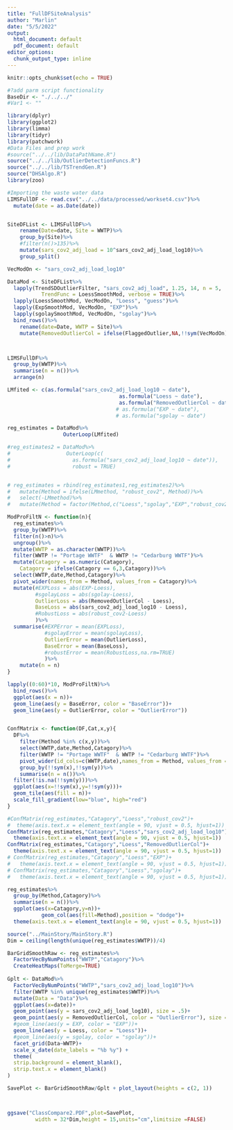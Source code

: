 ```yaml
---
title: "FullDFSiteAnalysis"
author: "Marlin"
date: "5/5/2022"
output:
  html_document: default
  pdf_document: default
editor_options:
  chunk_output_type: inline
---
```


```r
knitr::opts_chunk$set(echo = TRUE)
```

```r

#?add parm script functionality
BaseDir <- "./../../"
#Var1 <- ""

library(dplyr)
library(ggplot2)
library(limma)
library(tidyr)
library(patchwork)
#Data Files and prep work
#source("../../lib/DataPathName.R")
source("../../lib/OutlierDetectionFuncs.R")
source("../../lib/TSTrendGen.R")
source("DHSAlgo.R")
library(zoo)

#Importing the waste water data
LIMSFullDF <- read.csv("../../data/processed/workset4.csv")%>%
  mutate(date = as.Date(date))


SiteDFList <- LIMSFullDF%>%
    rename(Date=date, Site = WWTP)%>%
    group_by(Site)%>%
    #filter(n()>135)%>%
    mutate(sars_cov2_adj_load = 10^sars_cov2_adj_load_log10)%>%
    group_split()

VecModOn <- "sars_cov2_adj_load_log10"

DataMod <- SiteDFList%>%
  lapply(TrendSDOutlierFilter, "sars_cov2_adj_load", 1.25, 14, n = 5, 
           TrendFunc = LoessSmoothMod, verbose = TRUE)%>%
  lapply(LoessSmoothMod, VecModOn, "Loess", "guess")%>%
  lapply(ExpSmoothMod, VecModOn, "EXP")%>%
  lapply(sgolaySmoothMod, VecModOn, "sgolay")%>%
  bind_rows()%>%
    rename(date=Date, WWTP = Site)%>%
    mutate(RemovedOutlierCol = ifelse(FlaggedOutlier,NA,!!sym(VecModOn)))



LIMSFullDF%>%
  group_by(WWTP)%>%
  summarise(n = n())%>%
  arrange(n)
```


```r
LMfited <- c(as.formula("sars_cov2_adj_load_log10 ~ date"),
                                    as.formula("Loess ~ date"),
                                    as.formula("RemovedOutlierCol ~ date"))
                                   # as.formula("EXP ~ date"),
                                   # as.formula("sgolay ~ date")

reg_estimates = DataMod%>%
                  OuterLoop(LMfited)

#reg_estimates2 = DataMod%>%
#                  OuterLoop(c(
#                    as.formula("sars_cov2_adj_load_log10 ~ date")),
#                    robust = TRUE)


# reg_estimates = rbind(reg_estimates1,reg_estimates2)%>%
#   mutate(Method = ifelse(LMmethod, "robust_cov2", Method))%>%
#   select(-LMmethod)%>%
#   mutate(Method = factor(Method,c("Loess","sgolay","EXP","robust_cov2","sars_cov2_adj_load_log10")))

```



```r

ModProFiltN <- function(n){
  reg_estimates%>%
  group_by(WWTP)%>%
  filter(n()>n)%>%
  ungroup()%>%
  mutate(WWTP = as.character(WWTP))%>%
  filter(WWTP != "Portage WWTF"  & WWTP != "Cedarburg WWTF")%>%
  mutate(Catagory = as.numeric(Catagory),
    Catagory = ifelse(Catagory == 6,3,Catagory))%>%
  select(WWTP,date,Method,Catagory)%>%
  pivot_wider(names_from = Method, values_from = Catagory)%>%
  mutate(#EXPLoss = abs(EXP-Loess),
         #sgolayLoss = abs(sgolay-Loess),
         OutlierLoss = abs(RemovedOutlierCol - Loess),
         BaseLoss = abs(sars_cov2_adj_load_log10 - Loess),
         #RobustLoss = abs(robust_cov2-Loess)
         )%>%
  summarise(#EXPError = mean(EXPLoss),
            #sgolayError = mean(sgolayLoss),
            OutlierError = mean(OutlierLoss),
            BaseError = mean(BaseLoss),
            #robustError = mean(RobustLoss,na.rm=TRUE)
            )%>%
    mutate(n = n)
}

lapply((0:60)*10, ModProFiltN)%>%
  bind_rows()%>%
  ggplot(aes(x = n))+
  geom_line(aes(y = BaseError, color = "BaseError"))+
  geom_line(aes(y = OutlierError, color = "OutlierError"))


ConfMatrix <- function(DF,Cat,x,y){
  DF%>%
    filter(Method %in% c(x,y))%>%
    select(WWTP,date,Method,Catagory)%>%
    filter(WWTP != "Portage WWTF"  & WWTP != "Cedarburg WWTF")%>%
    pivot_wider(id_cols=c(WWTP,date),names_from = Method, values_from = !!sym(Cat))%>%
    group_by(!!sym(x),!!sym(y))%>%
    summarise(n = n())%>%
  filter(!is.na(!!sym(y)))%>%
  ggplot(aes(x=!!sym(x),y=!!sym(y)))+
  geom_tile(aes(fill = n))+
  scale_fill_gradient(low="blue", high="red")
}

#ConfMatrix(reg_estimates,"Catagory","Loess","robust_cov2")+ 
#  theme(axis.text.x = element_text(angle = 90, vjust = 0.5, hjust=1))
ConfMatrix(reg_estimates,"Catagory","Loess","sars_cov2_adj_load_log10")+ 
  theme(axis.text.x = element_text(angle = 90, vjust = 0.5, hjust=1))
ConfMatrix(reg_estimates,"Catagory","Loess","RemovedOutlierCol")+ 
  theme(axis.text.x = element_text(angle = 90, vjust = 0.5, hjust=1))
# ConfMatrix(reg_estimates,"Catagory","Loess","EXP")+ 
#   theme(axis.text.x = element_text(angle = 90, vjust = 0.5, hjust=1))
# ConfMatrix(reg_estimates,"Catagory","Loess","sgolay")+ 
#   theme(axis.text.x = element_text(angle = 90, vjust = 0.5, hjust=1))

reg_estimates%>%
  group_by(Method,Catagory)%>%
  summarise(n = n())%>%
  ggplot(aes(x=Catagory,y=n))+
           geom_col(aes(fill=Method),position = "dodge")+ 
  theme(axis.text.x = element_text(angle = 90, vjust = 0.5, hjust=1))

```

```r
source("../MainStory/MainStory.R")
Dim = ceiling(length(unique(reg_estimates$WWTP))/4)

BarGridSmoothRaw <- reg_estimates%>%
  FactorVecByNumPoints("WWTP","Catagory")%>%
  CreateHeatMaps(ToMerge=TRUE)
 
Gplt <- DataMod%>%
  FactorVecByNumPoints("WWTP","sars_cov2_adj_load_log10")%>%
  filter(WWTP %in% unique(reg_estimates$WWTP))%>%
  mutate(Data = "Data")%>%
  ggplot(aes(x=date))+
  geom_point(aes(y = sars_cov2_adj_load_log10), size = .5)+
  geom_point(aes(y = RemovedOutlierCol, color = "OutlierError"), size = .5)+
  #geom_line(aes(y = EXP, color = "EXP"))+
  geom_line(aes(y = Loess, color = "Loess"))+
  #geom_line(aes(y = sgolay, color = "sgolay"))+
  facet_grid(Data~WWTP)+
  scale_x_date(date_labels = "%b %y") +
  theme(
  strip.background = element_blank(),
  strip.text.x = element_blank()
)

SavePlot <- BarGridSmoothRaw/Gplt + plot_layout(heights = c(2, 1))



ggsave("ClassCompare2.PDF",plot=SavePlot,
         width = 32*Dim,height = 15,units="cm",limitsize =FALSE)

```
